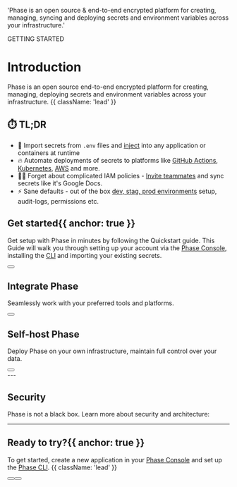 

  'Phase is an open source & end-to-end encrypted platform for creating, managing, syncing and deploying secrets and environment variables across your infrastructure.'

<HeroPattern />

<Tag variant="small">GETTING STARTED</Tag>

# Introduction

Phase is an open source end-to-end encrypted platform for creating, managing, deploying secrets and environment variables across your infrastructure. {{ className: 'lead' }}

## ⏱️ TL;DR

- 🎯 Import secrets from `.env` files and [inject](/quickstart#3-inject-secrets) into any application or containers at runtime
- 🔥 Automate deployments of secrets to platforms like [GitHub Actions](/integrations/platforms/github-actions), [Kubernetes](/integrations/platforms/kubernetes), [AWS](/integrations/platforms/aws-secrets-manager) and more.
- 👨‍💻 Forget about complicated IAM policies - [Invite teammates](/console/users#add-users-to-an-organisation) and sync secrets like it's Google Docs.
- ⚡ Sane defaults - out of the box [dev, stag, prod environments](/console/environments) setup, audit-logs, permissions etc.

## Get started{{ anchor: true }}

Get setup with Phase in minutes by following the Quickstart guide. This Guide will walk you through setting up your account via the [Phase Console](/#phase-console), installing the [CLI](/#phase-cli) and importing your existing secrets.

<div className="not-prose mb-16 mt-6 flex gap-3">
  <Button href="/quickstart" arrow="right" children="🚀 Quickstart" />
</div>

<Platform />

## Integrate Phase

Seamlessly work with your preferred tools and platforms.

<PlatformsIntegration />

<div className="not-prose">
  <Button
    href="integrations/platforms/docker"
    variant="text"
    arrow="right"
    children="Explore Platforms Integrations"
  />
</div>

## Self-host Phase

Deploy Phase on your own infrastructure, maintain full control over your data.

<Deployments />

<div className="not-prose">
  <Button
    href="/self-hosting"
    variant="text"
    arrow="right"
    children="Explore Deployment Options"
  />
</div>
---

## Security

Phase is not a black box. Learn more about security and architecture:

<SecurityResources />

---

## Ready to try?{{ anchor: true }}

To get started, create a new application in your [Phase Console](https://console.phase.dev) and set up the [Phase CLI](/cli/usage). {{ className: 'lead' }}

<div className="not-prose mb-16 mt-6 flex gap-3">
  <Button href="/quickstart" arrow="right" children="🚀 Quickstart" />
  <Button
    href="/integrations"
    variant="outline"
    children="Explore Integrations"
  />
</div>
